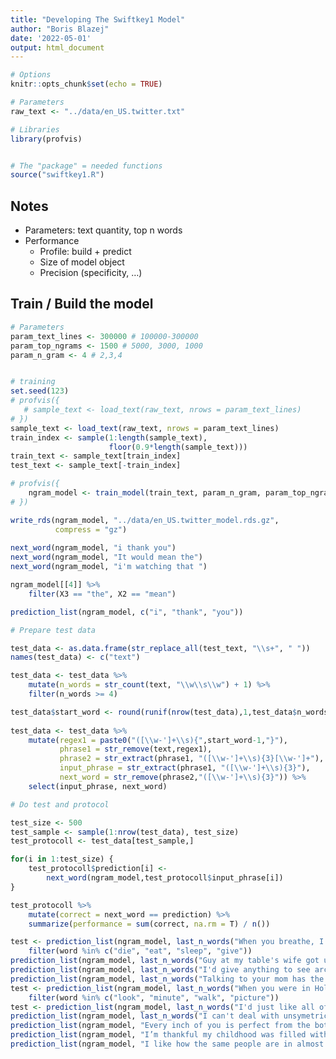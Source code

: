 ```yaml
---
title: "Developing The Swiftkey1 Model"
author: "Boris Blazej"
date: '2022-05-01'
output: html_document
---
```


```r
# Options
knitr::opts_chunk$set(echo = TRUE)

# Parameters
raw_text <- "../data/en_US.twitter.txt"

# Libraries
library(profvis)


# The "package" = needed functions
source("swiftkey1.R")
```

## Notes

 - Parameters: text quantity, top n words
 - Performance
    - Profile: build + predict
    - Size of model object
    - Precision (specificity, ...)
 
## Train / Build the model

```r

# Parameters
param_text_lines <- 300000 # 100000-300000
param_top_ngrams <- 1500 # 5000, 3000, 1000 
param_n_gram <- 4 # 2,3,4


# training
set.seed(123)
# profvis({
   # sample_text <- load_text(raw_text, nrows = param_text_lines) 
# })
sample_text <- load_text(raw_text, nrows = param_text_lines)
train_index <- sample(1:length(sample_text), 
                      floor(0.9*length(sample_text)))
train_text <- sample_text[train_index]
test_text <- sample_text[-train_index]

# profvis({
    ngram_model <- train_model(train_text, param_n_gram, param_top_ngrams)
# })

write_rds(ngram_model, "../data/en_US.twitter_model.rds.gz", 
          compress = "gz")
            
next_word(ngram_model, "i thank you")
next_word(ngram_model, "It would mean the")
next_word(ngram_model, "i'm watching that ")

ngram_model[[4]] %>% 
    filter(X3 == "the", X2 == "mean")

```

```r

prediction_list(ngram_model, c("i", "thank", "you"))

```


```r

# Prepare test data

test_data <- as.data.frame(str_replace_all(test_text, "\\s+", " "))
names(test_data) <- c("text")

test_data <- test_data %>% 
    mutate(n_words = str_count(text, "\\w\\s\\w") + 1) %>% 
    filter(n_words >= 4)

test_data$start_word <- round(runif(nrow(test_data),1,test_data$n_words -3))
 
test_data <- test_data %>% 
    mutate(regex1 = paste0("([\\w-']+\\s){",start_word-1,"}"),
           phrase1 = str_remove(text,regex1),
           phrase2 = str_extract(phrase1, "([\\w-']+\\s){3}[\\w-']+"),
           input_phrase = str_extract(phrase1, "([\\w-']+\\s){3}"),
           next_word = str_remove(phrase2,"([\\w-']+\\s){3}")) %>% 
    select(input_phrase, next_word)

# Do test and protocol

test_size <- 500
test_sample <- sample(1:nrow(test_data), test_size)
test_protocoll <- test_data[test_sample,]

for(i in 1:test_size) {
    test_protocoll$prediction[i] <- 
        next_word(ngram_model,test_protocoll$input_phrase[i])
}

test_protocoll %>% 
    mutate(correct = next_word == prediction) %>%
    summarize(performance = sum(correct, na.rm = T) / n())

```



```r


test <- prediction_list(ngram_model, last_n_words("When you breathe, I want to be the air for you. I'll be there for you, I'd live and I'd",3)) %>% 
    filter(word %in% c("die", "eat", "sleep", "give"))
prediction_list(ngram_model, last_n_words("Guy at my table's wife got up to go to the bathroom and I asked about dessert and he started telling me about his",3))
prediction_list(ngram_model, last_n_words("I'd give anything to see arctic monkeys this",3))
prediction_list(ngram_model, last_n_words("Talking to your mom has the same effect as a hug and helps reduce your",3))
test <- prediction_list(ngram_model, last_n_words("When you were in Holland you were like 1 inch away from me but you hadn't time to take a",3)) %>%
    filter(word %in% c("look", "minute", "walk", "picture"))
test <- prediction_list(ngram_model, last_n_words("I'd just like all of these questions answered, a presentation of evidence, and a jury to settle the",3))
prediction_list(ngram_model, last_n_words("I can't deal with unsymetrical things. I can't even hold an uneven number of bags of groceries in each",3))
prediction_list(ngram_model, "Every inch of you is perfect from the bottom to the")
prediction_list(ngram_model, "I’m thankful my childhood was filled with imagination and bruises from playing")
prediction_list(ngram_model, "I like how the same people are in almost all of Adam Sandler's")

```

